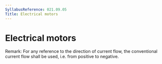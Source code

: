 ```yaml
---
SyllabusReference: 021.09.05
Title: Electrical motors
---
```


# Electrical motors

Remark: For any reference to the direction of current flow, the conventional
current flow shall be used, i.e. from positive to negative.

